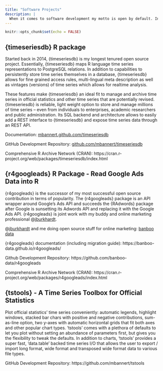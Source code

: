 ```yaml
---
title: "Software Projects"
description: |
  When it comes to software development my motto is open by default. In other words, I need a good reason to not publish the source code of the software I write. These days, I do programming with data and therefore mostly work with SQL, R and Python. Expect some web development, data visualization and devOps routines blended in from time to time. 
---
```


```r
knitr::opts_chunk$set(echo = FALSE)
```


## {timeseriesdb} R package

Started back in 2014, {timeseriesdb} is my longest tenured open source project. 
Essentially, {timeseriesdb} maps R language time series representations to PostgreSQL relations. In addition to capabilities to persistently store time series themselves in a database, {timeseriesdb} allows for fine grained access rules, multi-lingual meta description as well as vintages (versions) of time series which allows for realtime analysis. 

These features make {timeseriesdb} an ideal fit to manage and archive time 
series in official statistics and other time series that are potentially revised. 
{timeseriesdb} is reliable, light weight option to store and manage millions of time series -- even from individuals to enterprises, academic researchers and public administration. Its SQL backend and architecture allows to easily add a REST interface to {timeseriesdb} and expose time series data through an REST API. 

Documentation: [mbannert.github.com/timeseriesdb](https://mbannert.github.io/timeseriesdb)

GitHub Development Repository: [github.com/mbannert/timeseriesdb](https://github.com/mbannert/timeseriesdb)

Comprehensive R Archive Network (CRAN): https://cran.r-project.org/web/packages/timeseriesdb/index.html




## {r4googleads} R Package - Read Google Ads Data into R

{r4googleads} is the successor of my most successful open source contribution in terms of popularity. The {r4googleads} package is an API wrapper around Google's Ads API and succeeds the {RAdwords} package after Google is sunsetting its Adwords API and replacing it with the Google Ads API. {r4googleads} is joint work with my buddy and online marketing professional @[jburkhardt](https://github.com/jburkhardt/). 

@[jburkhardt](https://github.com/jburkhardt/) and me doing open source stuff for online marketing: [banboo data](https://buymeacoffee.com/banboo)

{r4googleads} documentation (including migration guide): https://banboo-data.github.io/r4googleads/

Github Development Repository: https://github.com/banboo-data/r4googleads 


Comprehensive R Archive Network (CRAN): https://cran.r-project.org/web/packages/r4googleads/index.html


## {tstools} - A Time Series Toolbox for Official Statistics

Plot official statistics' time series conveniently: automatic legends, highlight windows, stacked bar chars with positive and negative contributions, sum-as-line option, two y-axes with automatic horizontal grids that fit both axes and other popular chart types. 'tstools' comes with a plethora of defaults to let you plot without setting an abundance of parameters first, but gives you the flexibility to tweak the defaults. In addition to charts, 'tstools' provides a super fast, 'data.table' backed time series I/O that allows the user to export / import long format, wide format and transposed wide format data to various file types. 

GitHub Development Repository: https://github.com/mbannert/tstools








